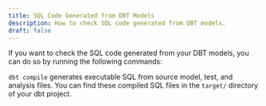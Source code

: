 ```yaml
---
title: SQL Code Generated from DBT Models
description: How to check SQL code generated from DBT models.
draft: false
---
```


If you want to check the SQL code generated from your DBT models, you can do so by running the following commands:

<BashCode code="cd <example-project>/<example-project>/dbt/<example-project>" client:load />
<BashCode code="poetry run dbt compile" client:load />


`dbt compile` generates executable SQL from source model, test, and analysis files. You can find these compiled SQL files in the `target/` directory of your dbt project.